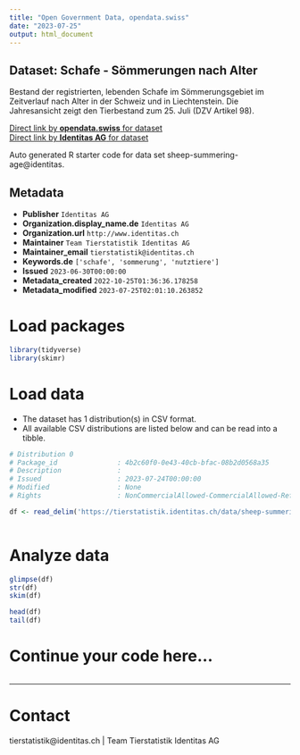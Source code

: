 ```yaml
---
title: "Open Government Data, opendata.swiss"
date: "2023-07-25"
output: html_document
---
```


## Dataset: Schafe - Sömmerungen nach Alter

Bestand der registrierten, lebenden Schafe im Sömmerungsgebiet im Zeitverlauf nach Alter in der Schweiz und in Liechtenstein. Die Jahresansicht zeigt den Tierbestand zum 25. Juli (DZV Artikel 98).

[Direct link by **opendata.swiss** for dataset](https://opendata.swiss/de/dataset/schafe-sommerungen-nach-alter)<br>
[Direct link by **Identitas AG** for dataset](https://tierstatistik.identitas.ch/)

Auto generated R starter code for data set sheep-summering-age@identitas.

## Metadata

- **Publisher** `Identitas AG`
- **Organization.display_name.de** `Identitas AG`
- **Organization.url** `http://www.identitas.ch`
- **Maintainer** `Team Tierstatistik Identitas AG`
- **Maintainer_email** `tierstatistik@identitas.ch`
- **Keywords.de** `['schafe', 'sommerung', 'nutztiere']`
- **Issued** `2023-06-30T00:00:00`
- **Metadata_created** `2022-10-25T01:36:36.178258`
- **Metadata_modified** `2023-07-25T02:01:10.263852`


# Load packages

```r

library(tidyverse)
library(skimr)

```

# Load data

-   The dataset has 1 distribution(s) in CSV format.
-   All available CSV distributions are listed below and can be read into a tibble.

```r

# Distribution 0
# Package_id               : 4b2c60f0-0e43-40cb-bfac-08b2d0568a35
# Description              : 
# Issued                   : 2023-07-24T00:00:00
# Modified                 : None
# Rights                   : NonCommercialAllowed-CommercialAllowed-ReferenceRequired

df <- read_delim('https://tierstatistik.identitas.ch/data/sheep-summering-age.csv')



```

# Analyze data

```r

glimpse(df)
str(df)
skim(df)

head(df)
tail(df)

```

# Continue your code here...

```r

```

------------------------------------------------------------------------

# Contact

tierstatistik@identitas.ch | Team Tierstatistik Identitas AG
